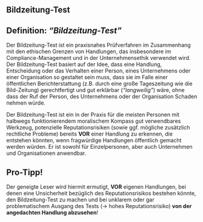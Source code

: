 <!--
format:
  html:
    embed-resources: true
lang: de
bibliography: Literatur.bib
-->

<!--
title: "DEB3 Produktentwicklung 1"
format:
  html:
    embed-resources: true

author:
  - name: "Christian Anders"
    degrees: 
    roles: "Dozent"
    email: christian.anders@hs-esslingen.de
    affiliation: 
      - name: "Hochschule Esslingen"
        department: "Wirtschaft & Technik"
        group: "Digital Engineering (DEB)"
        city: "Esslingen am Neckar"
        postal-code: 73728
        country: "Deutschland"
        url: https://www.hs-esslingen.de/
abstract: > 
  Skript zur Vorlesung und Labor *"Produktentwicklung 1"* für den Studiengang Digital Engineering DEB3
keywords:
  - Produktentstehungsprozess
  - Entwicklungsmethodik
  - Softskills
  - Bildzeitung-Test

copyright: 
  holder: Christian Anders
  year: 2025
lang: de
bibliography: Literatur.bib
date: last-modified
toc: false
number-sections: true
scrollable: true
toc-location: right
cap-location: bottom
number-offset: 0
link-external-icon: true
link-external-newwindow: true
-->



<!-- -------------------------------------------------------------------------

                       Bildzeitungstest

-------------------------------------------------------------------------- -->

## Bildzeitung-Test {#sec-bildzeitungtest}

::: {.callout-tip}
## Definition: *"Bildzeitung-Test"*
Der Bildzeitung-Test ist ein praxisnahes Prüfverfahren im Zusammenhang mit den ethischen Grenzen von Handlungen, das insbesondere im Compliance-Management und in der Unternehmensethik verwendet wird. Der Bildzeitung-Test basiert auf der Idee, dass eine Handlung, Entscheidung oder das Verhalten einer Person, eines Unternehmens oder einer Organisation so gestaltet sein muss, dass sie im Falle einer öffentlichen Berichterstattung (z.B. durch eine große Tageszeitung wie die Bild-Zeitung) gerechtfertigt und gut erklärbar (*"langweilig"*) wäre, ohne dass der Ruf der Person, des Unternehmens oder der Organisation Schaden nehmen würde.
:::

Der Bildzeitung-Test ist ein in der Praxis für die meisten Personen mit halbwegs funktionierendem moralischem Kompass gut verwendbares Werkzeug, potenzielle Reputationsrisiken (sowie ggf. mögliche zusätzlich rechtliche Probleme) bereits **VOR** einer Handlung zu erkennen, die entstehen könnten, wenn fragwürdige Handlungen öffentlich gemacht werden würden. Er ist sowohl für Einzelpersonen, aber auch Unternehmen und Organisationen anwendbar. 

::: {.callout-caution}
## Pro-Tipp!
Der geneigte Leser wird hiermit ermutigt, **VOR** eigenen Handlungen, bei denen eine Unsicherheit bezüglich des Reputationsrisikos bestehen könnte, den Bildzeitung-Test zu machen und bei unklarem oder gar problematischem Ausgang des Tests (→ hohes Reputationsrisiko) **von der angedachten Handlung abzusehen**!
::: 

<!--
### Aspekte des Bildzeitung-Tests:

1. **Öffentliche Wahrnehmung:** 
   - Die Entscheidung sollte so getroffen werden, dass sie von der breiten Öffentlichkeit ohne größere Erklärungen als ethisch und rechtlich akzeptabel wahrgenommen wird. Wenn die Entscheidung oder Handlung in einer breiten Zeitung abgedruckt wird, sollte sie nicht zu negativen Reaktionen oder Missverständnissen führen.
   - Beispiel: Ein Unternehmen, das eine Entscheidung trifft, die als unethisch wahrgenommen wird (z. B. umweltverschmutzende Praktiken oder unfaire Arbeitsbedingungen), könnte auf öffentliche Kritik stoßen.

2. **Verantwortung und Transparenz:** 
   - Im Rahmen des Tests wird überprüft, ob die Entscheidung oder Handlung klar und transparent kommuniziert werden kann. Es sollte keine Verwirrung darüber bestehen, warum die Entscheidung getroffen wurde und welche Auswirkungen sie auf verschiedene Interessengruppen hat (z. B. Kunden, Mitarbeiter, Partner).
   - Beispiel: Ein Unternehmen, das in einem Rechtsstreit gegen seine Kunden vorgeht, sollte sicherstellen, dass die Beweggründe und die Fairness des Prozesses transparent erklärt werden können.

3. **Rechtliche Konformität:** 
   - Die Entscheidung muss den geltenden Gesetzen und Vorschriften entsprechen. Es geht nicht nur darum, ob das Verhalten öffentlich verständlich ist, sondern auch darum, ob es im Einklang mit den rechtlichen Rahmenbedingungen steht. Jede Maßnahme muss den gesetzlichen Anforderungen entsprechen und im Falle einer Überprüfung durch Behörden oder Gerichte gerechtfertigt sein.
   - Beispiel: Ein Unternehmen darf keine rechtlich fragwürdigen Steuervermeidungsstrategien oder illegale Geschäftspraktiken betreiben, selbst wenn sie kurzfristig finanziell vorteilhaft erscheinen.

4. **Ethische Standards:** 
   - Auch wenn eine Entscheidung rechtlich zulässig ist, kann sie dennoch ethisch problematisch sein. Der Bildzeitung-Test prüft, ob die Entscheidung die ethischen Grundsätze des Unternehmens sowie gesellschaftliche Normen berücksichtigt.
   - Beispiel: Ein Unternehmen könnte sich fragen, ob es ethisch vertretbar ist, in einem Land zu investieren, das gegen Menschenrechte verstößt.

5. **Reputationsrisiko:** 
   - Eine Handlung oder Entscheidung muss auch aus Sicht des **Reputationsmanagements** überprüft werden. Im Rahmen des Bildzeitung-Tests wird bewertet, ob die Handlung das Unternehmen oder die betroffenen Personen in einem negativen Licht erscheinen lässt, was langfristig zu Vertrauensverlusten bei Kunden oder Partnern führen könnte.

### Anwendung in der Praxis:

- **Compliance-Manager** und **Unternehmensleiter** können den Bildzeitung-Test als Werkzeug nutzen, um sicherzustellen, dass alle wichtigen Unternehmensentscheidungen den ethischen und rechtlichen Standards entsprechen, bevor sie umgesetzt werden. 

Der Bildzeitung-Test wird oft als Teil des internen Kontrollsystems angewendet, um das Risiko von **Skandalen** oder **rechtlichen Problemen** zu minimieren, die sich negativ auf die Marke und den Ruf eines Unternehmens auswirken könnten.
-->